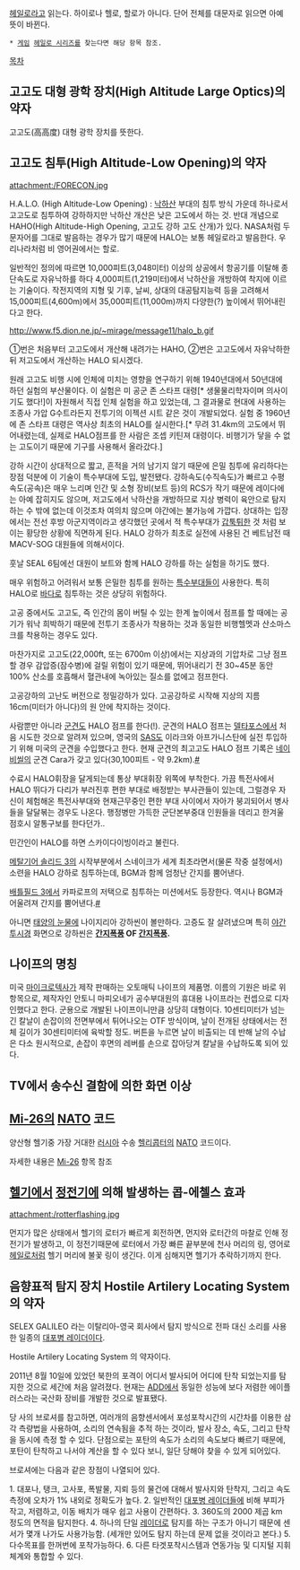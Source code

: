 [[헤일로]]라고 읽는다. 하이로나 헬로, 할로가 아니다. 단어 전체를 대문자로 읽으면 아예 뜻이 바뀐다.

 * [[게임]] [[헤일로 시리즈]]를 찾는다면 해당 항목 참조.

[[목차]]

== 고고도 대형 광학 장치(High Altitude Large Optics)의 약자 ==
고고도(高高度) 대형 광학 장치를 뜻한다.

== 고고도 침투(High Altitude-Low Opening)의 약자 ==
attachment:/FORECON.jpg

H.A.L.O. (High Altitude-Low Opening) : [[낙하산]] 부대의 침투 방식 가운데 하나로서 고고도로 침투하여 강하하지만 낙하산 개산은 낮은 고도에서 하는 것. 반대 개념으로 HAHO(High Altitude-High Opening, 고고도 강하 고도 산개)가 있다. NASA처럼 두문자어를 그대로 발음하는 경우가 많기 때문에 HALO는 보통 헤일로라고 발음한다. 우리나라처럼 비 영어권에서는 할로.

일반적인 정의에 따르면 10,000피트(3,048미터) 이상의 상공에서 항공기를 이탈해 종단속도로 자유낙하를 하다 4,000피트(1,219미터)에서 낙하산을 개방하여 착지에 이르는 기술이다. 작전지역의 지형 및 기후, 날씨, 상대의 대공탐지능력 등을 고려해서 15,000피트(4,600m)에서 35,000피트(11,000m)까지 다양한(?) 높이에서 뛰어내린다고 한다.

http://www.f5.dion.ne.jp/~mirage/message11/halo_b.gif

①번은 처음부터 고고도에서 개산해 내려가는 HAHO, ②번은 고고도에서 자유낙하한뒤 저고도에서 개산하는 HALO 되시겠다.

원래 고고도 비행 시에 인체에 미치는 영향을 연구하기 위해 1940년대에서 50년대에 하던 실험의 부산물이다. 이 실험은 미 공군 존 스타프 대령[* 생물물리학자이며 의사이기도 했다!]이 자원해서 직접 인체 실험을 하고 있었는데, 그 결과물로 현대에 사용하는 조종사 가압 G수트라든지 전투기의 이젝션 시트 같은 것이 개발되었다. 실험 중 1960년에 존 스타프 대령은 역사상 최초의 HALO를 실시한다.[* 무려 31.4km의 고도에서 뛰어내렸는데, 실제로 HALO점프를 한 사람은 조셉 키틴져 대령이다. 비행기가 닿을 수 없는 고도이기 때문에 기구를 사용해서 올라갔다.]

강하 시간이 상대적으로 짧고, 흔적을 거의 남기지 않기 때문에 은밀 침투에 유리하다는 장점 덕분에 이 기술이 특수부대에 도입, 발전됐다. 강하속도(수직속도)가 빠르고 수평속도(공속)은 매우 느리며 인간 및 소형 장비(보트 등)의 RCS가 작기 때문에 레이다에는 아예 잡히지도 않으며, 저고도에서 낙하산을 개방하므로 지상 병력이 육안으로 탐지하는 수 밖에 없는데 이것조차 여의치 않으며 야간에는 불가능에 가깝다. 상대하는 입장에서는 전선 후방 아군지역이라고 생각했던 곳에서 적 특수부대가 [[갑툭튀]]한 것 처럼 보이는 황당한 상황에 직면하게 된다. HALO 강하가 최초로 실전에 사용된 건 베트남전 때 MACV-SOG 대원들에 의해서이다.

훗날 SEAL 6팀에선 대원이 보트와 함께 HALO 강하를 하는 실험을 하기도 했다.

매우 위험하고 어려워서 보통 은밀한 침투를 원하는 [[특수부대]]들이 사용한다. 특히 HALO로 [[바다]]로 침투하는 것은 상당히 위험하다.

고공 중에서도 고고도, 즉 인간의 몸이 버틸 수 있는 한계 높이에서 점프를 할 때에는 공기가 워낙 희박하기 때문에 전투기 조종사가 착용하는 것과 동일한 비행헬멧과 산소마스크를 착용하는 경우도 있다.

마찬가지로 고고도(22,000ft, 또는 6700m 이상)에서는 지상과의 기압차로 그냥 점프할 경우 감압증(잠수병)에 걸릴 위험이 있기 때문에, 뛰어내리기 전 30~45분 동안 100% 산소를 호흡해서 혈관내에 녹아있는 질소를 없에고 점프한다.

고공강하의 고난도 버전으로 정밀강하가 있다. 고공강하로 시작해 지상의 지름 16cm(미터가 아니다)의 원 안에 착지하는 것이다.

사람뿐만 아니라 [[군견]]도 HALO 점프를 한다(!). 군견의 HALO 점프는 [[델타 포스|델타포스]]에서 처음 시도한 것으로 알려져 있으며, 영국의 [[SAS]]도 이라크와 아프가니스탄에 실전 투입하기 위해 미국의 군견을 수입했다고 한다. 현재 군견의 최고고도 HALO 점프 기록은 [[네이비 씰|네이비씰]]의 군견 Cara가 갖고 있다(30,100피트 - 약 9.2km).[http://www.foreignpolicy.com/articles/2011/05/04/war_dog?page=0,1 #]

수료시 HALO휘장을 달게되는데 통상 부대휘장 위쪽에 부착한다. 가끔 특전사에서 HALO 뛰다가 다리가 부러진후 편한 부대로 배정받는 부사관들이 있는데, 그럴경우 자신이 체험해온 특전사부대와 현재근무중인 편한 부대 사이에서 자아가 붕괴되어서 병사들을 달달볶는 경우도 나온다. 행정병만 가득한 군단본부중대 인원들을 데리고 한겨울 점호시 알통구보를 한다던가..

민간인이 HALO를 하면 스카이다이빙이라고 불린다.

[[메탈기어 솔리드 3]]의 시작부분에서 스네이크가 세계 최초라면서(물론 작중 설정에서) 소련을 HALO 강하로 침투하는데, BGM과 함께 엄청난 간지를 뿜어낸다.

[[배틀필드 3]]에서 카파로프의 저택으로 침투하는 미션에서도 등장한다. 역시나 BGM과 어울려져 간지를 뿜어낸다.[http://youtu.be/S0vH7DvBvj4 #]

아니면 [[태양의 눈물]]에 나이지리아 강하씬이 볼만하다. 고증도 잘 살려냈으며 특히 [[야간투시경]] 화면으로 강하씬은 '''[[간지폭풍]] OF [[간지폭풍]].'''

== 나이프의 명칭 ==
미국 [[마이크로텍]]사가 제작 판매하는 오토매틱 나이프의 제품명. 이름의 기원은 바로 위 항목으로, 제작자인 안토니 마피오네가 공수부대원의 휴대용 나이프라는 컨셉으로 디자인했다고 한다.
군용으로 개발된 나이프이니만큼 상당히 대형이다. 10센티미터가 넘는 긴 칼날이 손잡이의 전면부에서 튀어나오는 OTF 방식이며, 날이 전개된 상태에서는 전체 길이가 30센티미터에 육박할 정도. 버튼을 누르면 날이 비출되는 데 반해 날의 수납은 다소 원시적으로, 손잡이 후면의 레버를 손으로 잡아당겨 칼날을 수납하도록 되어 있다.

== TV에서 송수신 결함에 의한 화면 이상 ==

== [[Mi-26]]의 [[NATO]] 코드 ==
양산형 헬기중 가장 거대한 [[러시아]] 수송 [[헬리콥터]]의 [[NATO]] 코드이다.

자세한 내용은 [[Mi-26]] 항목 참조

== [[헬기]]에서 [[정전기]]에 의해 발생하는 콥-에첼스 효과 ==
attachment:/rotterflashing.jpg

먼지가 많은 상태에서 헬기의 로터가 빠르게 회전하면, 먼지와 로터간의 마찰로 인해 정전기가 발생하고, 이 정전기때문에 로터에서 가장 빠른 끝부분에 천사 머리의 링, 영어로 [[헤일로]]처럼 헬기 머리에 불꽃 링이 생긴다. 이게 심해지면 헬기가 추락하기까지 한다.

== 음향표적 탐지 장치 Hostile Artilery Locating System의 약자 ==
SELEX GALILEO 라는 이탈리아-영국 회사에서 탐지 방식으로 전파 대신 소리를 사용한 일종의 [[대포병 레이더]]이다. 

Hostile Artilery Locating System 의 약자이다. 

2011년 8월 10일에 있었던 북한의 포격이 어디서 발사되어 어디에 탄착 되었는지를 탐지한 것으로 세간에 처음 알려졌다. 현재는 [[ADD]]에서 동일한 성능에 보다 저렴한 에이플러스라는 국산화 장비를 개발한 것으로 발표됐다.

당 사의 브로셔를 참고하면, 여러개의 음향센서에서 포성포착시간의 시간차를 이용한 삼각 측량법을 사용하여, 소리의 연속됨을 추적 하는 것이라, 발사 장소, 속도, 그리고 탄착을 동시에 측정 할 수 있다. 단점으로는 포탄의 속도가 소리의 속도보다 빠르기 때문에, 포탄이 탄착하고 나서야 계산을 할 수 있다 보니, 일단 당해야 찾을 수 있게 되어있다. 

브로셔에는 다음과 같은 장점이 나열되어 있다.

1. 대포나, 탱크, 고사포, 폭발물, 지뢰 등의 물건에 대해서 발사지와 탄착지, 그리고 속도 측정에 오차가 1% 내외로 정확도가 높다.   
2. 일반적인 [[대포병 레이더]]들에 비해 부피가 작고, 저렴하고, 이동 배치가 매우 쉽고 사용이 간편하다.
3. 360도의 2000 제곱 km 정도의 면적을 탐지한다.
4. 하나의 단일 [[레이더]]로 탐지를 하는 구조가 아니기 때문에 센서가 몇개 나가도 사용가능함. (세개만 있어도 탐지 하는데 문제 없을 것이라고 본다.)
5. 다수목표를 한꺼번에 포착가능하다. 
6. 다른 타겟포착시스템과 연동가능 및 디지털 지휘체계와 통합할 수 있다.
